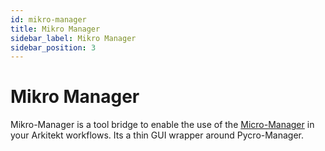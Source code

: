 ```yaml
---
id: mikro-manager
title: Mikro Manager
sidebar_label: Mikro Manager
sidebar_position: 3
---
```



# Mikro Manager

Mikro-Manager is a tool bridge to enable the use of the [Micro-Manager](https://micro-manager.org/) in your Arkitekt workflows.
Its a thin GUI wrapper around Pycro-Manager.
